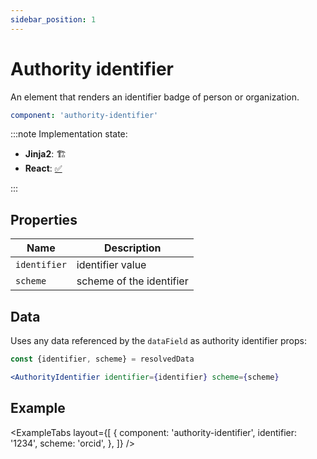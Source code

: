 ```yaml
---
sidebar_position: 1
---
```



# Authority identifier

An element that renders an identifier badge of person or organization.

```yaml
component: 'authority-identifier'
```

:::note Implementation state:

- **Jinja2**: 🏗
- **React**: [✅](https://github.com/oarepo/react-generative-ui/blob/master/src/components/record/AuthorityIdentifier.tsx)

:::

## Properties

| Name         | Description              |
| ------------ | ------------------------ |
| `identifier` | identifier value         |
| `scheme`     | scheme of the identifier |

## Data

Uses any data referenced by the `dataField` as authority identifier props:

```jsx
const {identifier, scheme} = resolvedData

<AuthorityIdentifier identifier={identifier} scheme={scheme}
```

## Example

<ExampleTabs
  layout={[
    {
      component: 'authority-identifier',
      identifier: '1234',
      scheme: 'orcid',
    },
  ]}
/>
